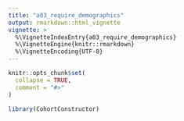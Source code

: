 ```yaml
---
title: "a03_require_demographics"
output: rmarkdown::html_vignette
vignette: >
  %\VignetteIndexEntry{a03_require_demographics}
  %\VignetteEngine{knitr::rmarkdown}
  %\VignetteEncoding{UTF-8}
---
```


```r
knitr::opts_chunk$set(
  collapse = TRUE,
  comment = "#>"
)
```

```r
library(CohortConstructor)
```
